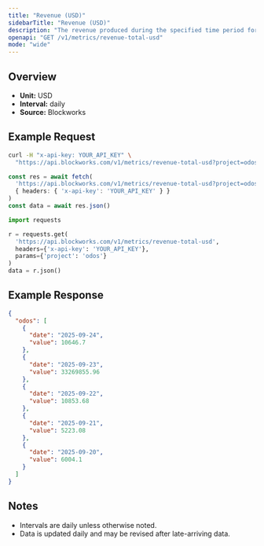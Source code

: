 ```yaml
---
title: "Revenue (USD)"
sidebarTitle: "Revenue (USD)"
description: "The revenue produced during the specified time period for given project."
openapi: "GET /v1/metrics/revenue-total-usd"
mode: "wide"
---
```


## Overview

- **Unit:** USD
- **Interval:** daily
- **Source:** Blockworks

## Example Request

<CodeGroup>

```bash cURL
curl -H "x-api-key: YOUR_API_KEY" \
  "https://api.blockworks.com/v1/metrics/revenue-total-usd?project=odos"
```

```typescript TypeScript
const res = await fetch(
  'https://api.blockworks.com/v1/metrics/revenue-total-usd?project=odos',
  { headers: { 'x-api-key': 'YOUR_API_KEY' } }
)
const data = await res.json()
```

```python Python
import requests

r = requests.get(
  'https://api.blockworks.com/v1/metrics/revenue-total-usd',
  headers={'x-api-key': 'YOUR_API_KEY'},
  params={'project': 'odos'}
)
data = r.json()
```

</CodeGroup>

## Example Response

```json
{
  "odos": [
    {
      "date": "2025-09-24",
      "value": 10646.7
    },
    {
      "date": "2025-09-23",
      "value": 33269855.96
    },
    {
      "date": "2025-09-22",
      "value": 10853.68
    },
    {
      "date": "2025-09-21",
      "value": 5223.08
    },
    {
      "date": "2025-09-20",
      "value": 6004.1
    }
  ]
}
```

## Notes
- Intervals are daily unless otherwise noted.
- Data is updated daily and may be revised after late-arriving data.